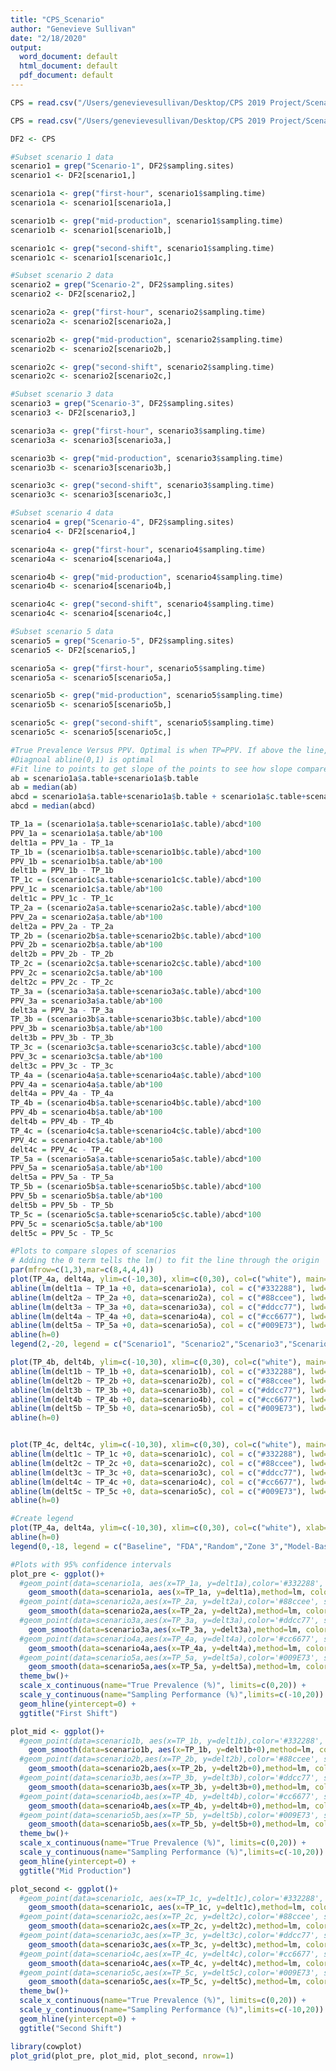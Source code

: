 ```yaml
---
title: "CPS_Scenario"
author: "Genevieve Sullivan"
date: "2/18/2020"
output:
  word_document: default
  html_document: default
  pdf_document: default
---
```


```r

CPS = read.csv("/Users/genevievesullivan/Desktop/CPS 2019 Project/Scenario_analysis/Fruit_EnABLe_A_scenario_1000it_localseed_scenario5.csv",skip=6)

CPS = read.csv("/Users/genevievesullivan/Desktop/CPS 2019 Project/Scenario_analysis/Fruit_EnABLe_B_Scenarios_local_seed_S5.csv",skip=6)

DF2 <- CPS
```


```r
#Subset scenario 1 data
scenario1 = grep("Scenario-1", DF2$sampling.sites)
scenario1 <- DF2[scenario1,]

scenario1a <- grep("first-hour", scenario1$sampling.time)
scenario1a <- scenario1[scenario1a,]

scenario1b <- grep("mid-production", scenario1$sampling.time)
scenario1b <- scenario1[scenario1b,]

scenario1c <- grep("second-shift", scenario1$sampling.time)
scenario1c <- scenario1[scenario1c,]
```

```r
#Subset scenario 2 data
scenario2 = grep("Scenario-2", DF2$sampling.sites)
scenario2 <- DF2[scenario2,]

scenario2a <- grep("first-hour", scenario2$sampling.time)
scenario2a <- scenario2[scenario2a,]

scenario2b <- grep("mid-production", scenario2$sampling.time)
scenario2b <- scenario2[scenario2b,]

scenario2c <- grep("second-shift", scenario2$sampling.time)
scenario2c <- scenario2[scenario2c,]
```

```r
#Subset scenario 3 data
scenario3 = grep("Scenario-3", DF2$sampling.sites)
scenario3 <- DF2[scenario3,]

scenario3a <- grep("first-hour", scenario3$sampling.time)
scenario3a <- scenario3[scenario3a,]

scenario3b <- grep("mid-production", scenario3$sampling.time)
scenario3b <- scenario3[scenario3b,]

scenario3c <- grep("second-shift", scenario3$sampling.time)
scenario3c <- scenario3[scenario3c,]
```

```r
#Subset scenario 4 data
scenario4 = grep("Scenario-4", DF2$sampling.sites)
scenario4 <- DF2[scenario4,]

scenario4a <- grep("first-hour", scenario4$sampling.time)
scenario4a <- scenario4[scenario4a,]

scenario4b <- grep("mid-production", scenario4$sampling.time)
scenario4b <- scenario4[scenario4b,]

scenario4c <- grep("second-shift", scenario4$sampling.time)
scenario4c <- scenario4[scenario4c,]
```

```r
#Subset scenario 5 data
scenario5 = grep("Scenario-5", DF2$sampling.sites)
scenario5 <- DF2[scenario5,]

scenario5a <- grep("first-hour", scenario5$sampling.time)
scenario5a <- scenario5[scenario5a,]

scenario5b <- grep("mid-production", scenario5$sampling.time)
scenario5b <- scenario5[scenario5b,]

scenario5c <- grep("second-shift", scenario5$sampling.time)
scenario5c <- scenario5[scenario5c,]
```



```r
#True Prevalence Versus PPV. Optimal is when TP=PPV. If above the line, more robust but not reflecting true prevalence. Does an optimal sampling approach defined as having a PPV = TP? Discus what is optimal?
#Diagnoal abline(0,1) is optimal
#Fit line to points to get slope of the points to see how slope compares to optimal slope. 
ab = scenario1a$a.table+scenario1a$b.table
ab = median(ab)
abcd = scenario1a$a.table+scenario1a$b.table + scenario1a$c.table+scenario1a$d.table
abcd = median(abcd)

TP_1a = (scenario1a$a.table+scenario1a$c.table)/abcd*100
PPV_1a = scenario1a$a.table/ab*100
delt1a = PPV_1a - TP_1a
TP_1b = (scenario1b$a.table+scenario1b$c.table)/abcd*100
PPV_1b = scenario1b$a.table/ab*100
delt1b = PPV_1b - TP_1b
TP_1c = (scenario1c$a.table+scenario1c$c.table)/abcd*100
PPV_1c = scenario1c$a.table/ab*100
delt1c = PPV_1c - TP_1c
TP_2a = (scenario2a$a.table+scenario2a$c.table)/abcd*100
PPV_2a = scenario2a$a.table/ab*100
delt2a = PPV_2a - TP_2a
TP_2b = (scenario2b$a.table+scenario2b$c.table)/abcd*100
PPV_2b = scenario2b$a.table/ab*100
delt2b = PPV_2b - TP_2b
TP_2c = (scenario2c$a.table+scenario2c$c.table)/abcd*100
PPV_2c = scenario2c$a.table/ab*100
delt2c = PPV_2c - TP_2c
TP_3a = (scenario3a$a.table+scenario3a$c.table)/abcd*100
PPV_3a = scenario3a$a.table/ab*100
delt3a = PPV_3a - TP_3a
TP_3b = (scenario3b$a.table+scenario3b$c.table)/abcd*100
PPV_3b = scenario3b$a.table/ab*100
delt3b = PPV_3b - TP_3b
TP_3c = (scenario3c$a.table+scenario3c$c.table)/abcd*100
PPV_3c = scenario3c$a.table/ab*100
delt3c = PPV_3c - TP_3c
TP_4a = (scenario4a$a.table+scenario4a$c.table)/abcd*100
PPV_4a = scenario4a$a.table/ab*100
delt4a = PPV_4a - TP_4a
TP_4b = (scenario4b$a.table+scenario4b$c.table)/abcd*100
PPV_4b = scenario4b$a.table/ab*100
delt4b = PPV_4b - TP_4b
TP_4c = (scenario4c$a.table+scenario4c$c.table)/abcd*100
PPV_4c = scenario4c$a.table/ab*100
delt4c = PPV_4c - TP_4c
TP_5a = (scenario5a$a.table+scenario5a$c.table)/abcd*100
PPV_5a = scenario5a$a.table/ab*100
delt5a = PPV_5a - TP_5a
TP_5b = (scenario5b$a.table+scenario5b$c.table)/abcd*100
PPV_5b = scenario5b$a.table/ab*100
delt5b = PPV_5b - TP_5b
TP_5c = (scenario5c$a.table+scenario5c$c.table)/abcd*100
PPV_5c = scenario5c$a.table/ab*100
delt5c = PPV_5c - TP_5c
```

```r
#Plots to compare slopes of scenarios
# Adding the 0 term tells the lm() to fit the line through the origin
par(mfrow=c(1,3),mar=c(8,4,4,4))
plot(TP_4a, delt4a, ylim=c(-10,30), xlim=c(0,30), col=c("white"), main=c("First Hour"), xlab=c("True Prevalence"), ylab=c("Sampling Performance"), yaxs="i", xaxs="i")
abline(lm(delt1a ~ TP_1a +0, data=scenario1a), col = c("#332288"), lwd=2, lty=1)
abline(lm(delt2a ~ TP_2a +0, data=scenario2a), col = c("#88ccee"), lwd=2, lty=1)
abline(lm(delt3a ~ TP_3a +0, data=scenario3a), col = c("#ddcc77"), lwd=2, lty=1)
abline(lm(delt4a ~ TP_4a +0, data=scenario4a), col = c("#cc6677"), lwd=2, lty=1)
abline(lm(delt5a ~ TP_5a +0, data=scenario5a), col = c("#009E73"), lwd=2, lty=1)
abline(h=0)
legend(2,-20, legend = c("Scenario1", "Scenario2","Scenario3","Scenario4"), col=c("#332288","#88ccee","#ddcc77","#cc6677"), lty=1, lwd=2, xpd=NA, horiz=TRUE, cex=1.1, text.width=22)

plot(TP_4b, delt4b, ylim=c(-10,30), xlim=c(0,30), col=c("white"), main=c("Mid-Production"), xlab=c("True Prevalence"), ylab=c("Sampling Performance"), yaxs="i", xaxs="i")
abline(lm(delt1b ~ TP_1b +0, data=scenario1b), col = c("#332288"), lwd=2, lty=1)
abline(lm(delt2b ~ TP_2b +0, data=scenario2b), col = c("#88ccee"), lwd=2, lty=1)
abline(lm(delt3b ~ TP_3b +0, data=scenario3b), col = c("#ddcc77"), lwd=2, lty=1)
abline(lm(delt4b ~ TP_4b +0, data=scenario4b), col = c("#cc6677"), lwd=2, lty=1)
abline(lm(delt5b ~ TP_5b +0, data=scenario5b), col = c("#009E73"), lwd=2, lty=1)
abline(h=0)


plot(TP_4c, delt4c, ylim=c(-10,30), xlim=c(0,30), col=c("white"), main=c("Second Shift"), xlab=c("True Prevalence"), ylab=c("Sampling Performance"), yaxs="i", xaxs="i")
abline(lm(delt1c ~ TP_1c +0, data=scenario1c), col = c("#332288"), lwd=2, lty=1)
abline(lm(delt2c ~ TP_2c +0, data=scenario2c), col = c("#88ccee"), lwd=2, lty=1)
abline(lm(delt3c ~ TP_3c +0, data=scenario3c), col = c("#ddcc77"), lwd=2, lty=1)
abline(lm(delt4c ~ TP_4c +0, data=scenario4c), col = c("#cc6677"), lwd=2, lty=1)
abline(lm(delt5c ~ TP_5c +0, data=scenario5c), col = c("#009E73"), lwd=2, lty=1)
abline(h=0)
```



```r
#Create legend
plot(TP_4a, delt4a, ylim=c(-10,30), xlim=c(0,30), col=c("white"), xlab=c(""), ylab=c(""), yaxs="i", xaxs="i")
abline(h=0)
legend(0,-18, legend = c("Baseline", "FDA","Random","Zone 3","Model-Based"), col=c("#332288","#88ccee","#ddcc77","#cc6677","#009E73"), lty=1, lwd=3, xpd=NA, horiz=TRUE, cex=0.7, text.width=3.3)
```


```r
#Plots with 95% confidence intervals
plot_pre <- ggplot()+
  #geom_point(data=scenario1a, aes(x=TP_1a, y=delt1a),color='#332288', size = 1) + 
    geom_smooth(data=scenario1a, aes(x=TP_1a, y=delt1a),method=lm, color='#332288', se=TRUE, formula=y~x+0) +
  #geom_point(data=scenario2a,aes(x=TP_2a, y=delt2a),color='#88ccee', size = 1) + 
    geom_smooth(data=scenario2a,aes(x=TP_2a, y=delt2a),method=lm, color='#88ccee', se=TRUE, formula=y~x+0) +
  #geom_point(data=scenario3a,aes(x=TP_3a, y=delt3a),color='#ddcc77', size = 1) + 
    geom_smooth(data=scenario3a,aes(x=TP_3a, y=delt3a),method=lm, color='#ddcc77', se=TRUE, formula=y~x+0) +
  #geom_point(data=scenario4a,aes(x=TP_4a, y=delt4a),color='#cc6677', size = 1) + 
    geom_smooth(data=scenario4a,aes(x=TP_4a, y=delt4a),method=lm, color='#cc6677', se=TRUE, formula=y~x+0) +
  #geom_point(data=scenario5a,aes(x=TP_5a, y=delt5a),color='#009E73', size = 1) + 
    geom_smooth(data=scenario5a,aes(x=TP_5a, y=delt5a),method=lm, color='#009E73', se=TRUE, formula=y~x+0) +
  theme_bw()+ 
  scale_x_continuous(name="True Prevalence (%)", limits=c(0,20)) +
  scale_y_continuous(name="Sampling Performance (%)",limits=c(-10,20)) + 
  geom_hline(yintercept=0) +
  ggtitle("First Shift")

plot_mid <- ggplot()+
  #geom_point(data=scenario1b, aes(x=TP_1b, y=delt1b),color='#332288', size = 1) + 
    geom_smooth(data=scenario1b, aes(x=TP_1b, y=delt1b+0),method=lm, color='#332288', se=TRUE, formula=y~x+0) +
  #geom_point(data=scenario2b,aes(x=TP_2b, y=delt2b),color='#88ccee', size = 1) + 
    geom_smooth(data=scenario2b,aes(x=TP_2b, y=delt2b+0),method=lm, color='#88ccee', se=TRUE, formula=y~x+0) +
  #geom_point(data=scenario3b,aes(x=TP_3b, y=delt3b),color='#ddcc77', size = 1) + 
    geom_smooth(data=scenario3b,aes(x=TP_3b, y=delt3b+0),method=lm, color='#ddcc77', se=TRUE, formula=y~x+0) +
  #geom_point(data=scenario4b,aes(x=TP_4b, y=delt4b),color='#cc6677', size = 1) + 
    geom_smooth(data=scenario4b,aes(x=TP_4b, y=delt4b+0),method=lm, color='#cc6677', se=TRUE, formula=y~x+0) +
  #geom_point(data=scenario5b,aes(x=TP_5b, y=delt5b),color='#009E73', size = 1) + 
    geom_smooth(data=scenario5b,aes(x=TP_5b, y=delt5b+0),method=lm, color='#009E73', se=TRUE, formula=y~x+0) +
  theme_bw()+ 
  scale_x_continuous(name="True Prevalence (%)", limits=c(0,20)) +
  scale_y_continuous(name="Sampling Performance (%)",limits=c(-10,20)) + 
  geom_hline(yintercept=0) +
  ggtitle("Mid Production")

plot_second <- ggplot()+
  #geom_point(data=scenario1c, aes(x=TP_1c, y=delt1c),color='#332288', size = 1) + 
    geom_smooth(data=scenario1c, aes(x=TP_1c, y=delt1c),method=lm, color='#332288', se=TRUE, formula=y~x+0) +
  #geom_point(data=scenario2c,aes(x=TP_2c, y=delt2c),color='#88ccee', size = 1) + 
    geom_smooth(data=scenario2c,aes(x=TP_2c, y=delt2c),method=lm, color='#88ccee', se=TRUE, formula=y~x+0) +
  #geom_point(data=scenario3c,aes(x=TP_3c, y=delt3c),color='#ddcc77', size = 1) + 
    geom_smooth(data=scenario3c,aes(x=TP_3c, y=delt3c),method=lm, color='#ddcc77', se=TRUE, formula=y~x+0) +
  #geom_point(data=scenario4c,aes(x=TP_4c, y=delt4c),color='#cc6677', size = 1) + 
    geom_smooth(data=scenario4c,aes(x=TP_4c, y=delt4c),method=lm, color='#cc6677', se=TRUE, formula=y~x+0) +
  #geom_point(data=scenario5c,aes(x=TP_5c, y=delt5c),color='#009E73', size = 1) + 
    geom_smooth(data=scenario5c,aes(x=TP_5c, y=delt5c),method=lm, color='#009E73', se=TRUE, formula=y~x+0) +
  theme_bw()+ 
  scale_x_continuous(name="True Prevalence (%)", limits=c(0,20)) +
  scale_y_continuous(name="Sampling Performance (%)",limits=c(-10,20)) + 
  geom_hline(yintercept=0) +
  ggtitle("Second Shift")

library(cowplot)
plot_grid(plot_pre, plot_mid, plot_second, nrow=1)
```

